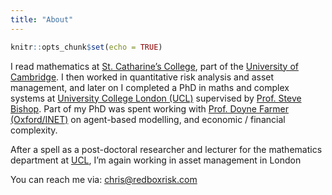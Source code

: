 ```yaml
---
title: "About"
---
```


```r
knitr::opts_chunk$set(echo = TRUE)
```

I read mathematics at [St. Catharine's College](http://www.caths.cam.ac.uk/), part of the [University of Cambridge](https://www.cam.ac.uk/). 
I then worked in quantitative risk analysis and asset management, and later on I completed a PhD in maths and complex systems at [University College London (UCL)](http://www.ucl.ac.uk/) supervised by [Prof. Steve Bishop](https://www.ucl.ac.uk/maths/steven-bishop). Part of my PhD was spent working with [Prof. Doyne Farmer (Oxford/INET)](http://www.oxfordmartin.ox.ac.uk/people/407) on agent-based modelling, and economic / financial complexity.

After a spell as a post-doctoral researcher and lecturer for the mathematics department at [UCL](https://www.ucl.ac.uk/), I'm again working in asset management in London
<br>

You can reach me via: <chris@redboxrisk.com>
